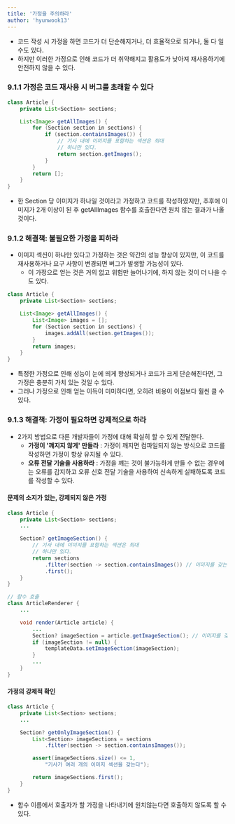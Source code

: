 ```yaml
---
title: '가정을 주의하라'
author: 'hyunwook13'
---
```


- 코드 작성 시 가정을 하면 코드가 더 단순해지거나, 더 효율적으로 되거나, 둘 다 일수도 있다.
- 하지만 이러한 가정으로 인해 코드가 더 취약해지고 활용도가 낮아져 재사용하기에 안전하지 않을 수 있다.

### 9.1.1 가정은 코드 재사용 시 버그를 초래할 수 있다

```java incorrect
class Article {
    private List<Section> sections;

    List<Image> getAllImages() {
        for (Section section in sections) {
            if (section.containsImages()) {
                // 기사 내에 이미지를 포함하는 섹션은 최대
                // 하나만 있다.
                return section.getImages();
            }
        }
        return [];
    }
}
```

- 한 Section 당 이미지가 하나일 것이라고 가정하고 코드를 작성하였지만, 추후에 이미지가 2개 이상이 된 후 getAllImages 함수를 호출한다면 원치 않는 결과가 나올 것이다.

### 9.1.2 해결책: 불필요한 가정을 피하라 
- 이미지 섹션이 하나만 있다고 가정하는 것은 약간의 성능 향상이 있지만, 이 코드를 재사용하거나 요구 사항이 변경되면 버그가 발생할 가능성이 있다.
    - 이 가정으로 얻는 것은 거의 없고 위험만 늘어나기에, 하지 않는 것이 더 나을 수도 있다.

``` java correct
class Article {
    private List<Section> sections;

    List<Image> getAllImages() {
        List<Image> images = [];
        for (Section section in sections) {
            images.addAll(section.getImages());
        }
        return images;
    }
}
```

- 특정한 가정으로 인해 성능이 눈에 띄게 향상되거나 코드가 크게 단순해진다면, 그 가정은 충분히 가치 있는 것일 수 있다.
- 그러나 가정으로 인해 얻는 이득이 미미하다면, 오히려 비용이 이점보다 훨씬 클 수 있다.

### 9.1.3 해결책: 가정이 필요하면 강제적으로 하라 
- 2가지 방법으로 다른 개발자들이 가정에 대해 확실히 할 수 있게 전달한다.
    - **가정이 '꺠지지 않게' 만들라** : 가정이 깨지면 컴파일되지 않는 방식으로 코드를 작성하면 가정이 항상 유지될 수 있다.
    - **오류 전달 기술을 사용하라** : 가정을 꺠는 것이 불가능하게 만들 수 없는 경우에는 오류를 감지하고 오류 신호 전달 기술을 사용하여 신속하게 실패하도록 코드를 작성할 수 있다.

#### 문제의 소지가 있는, 강제되지 않은 가정
```java incorrect
class Article {
    private List<Section> sections;
    ...

    Section? getImageSection() {
        // 기사 내에 이미지를 포함하는 섹션은 최대
        // 하나만 있다.
        return sections
            .filter(section -> section.containsImages()) // 이미지를 갖는 첫번째 섹션을 반환하거나 없는 경우 널을 반환
            .first();
    }
}

// 함수 호출
class ArticleRenderer {
    ...

    void render(Article article) {
        ...
        Section? imageSection = article.getImageSection(); // 이미지를 갖는 섹션을 최대 하나만 처리 가능
        if (imageSection != null) {
            templateData.setImageSection(imageSection);
        }
        ...
    }
}
```

#### 가정의 강제적 확인
```java correct
class Article {
    private List<Section> sections;
    ...

    Section? getOnlyImageSection() {
        List<Section> imageSections = sections
            .filter(section -> section.containsImages());

        assert(imageSections.size() <= 1, 
            "기사가 여러 개의 이미지 섹션을 갖는다");

        return imageSections.first();
    }
}
```

- 함수 이름에서 호출자가 할 가정을 나타내기에 원치않는다면 호출하지 않도록 할 수 있다.